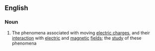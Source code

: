 ==English==

===Noun===
{{wikipedia}}
{{en-noun|-}}

#{{physics}} The phenomena associated with moving [[electric charge]]s, and their [[interaction]] with [[electric]] and [[magnetic]] [[field]]s; the [[study]] of these phenomena